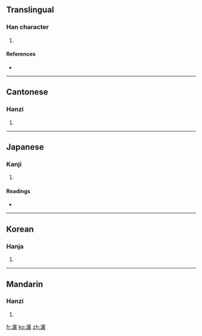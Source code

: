 ==Translingual==

===Han character===
{{Han char|rn=85|rad=水|as=15|sn=18|four=3018<sub>6</sub>|canj=水戈廿金 (EITC)}}

# {{defn|Han|sort=水15}}

====References====
* {{Han ref|kx=0658.370|dkj=18594|dj=1068.310|hdz=31771.100|uh=7007|ud=28679|bh=EFEB|bd=61419}}

----

==Cantonese==

===Hanzi===
{{yue-hanzi|jyut=|y=wong2}}

# {{defn|Cantonese|sort=水15}}

----

==Japanese==

===Kanji===
{{ja-kanji|grade=|rs=水15}}

# {{defn|Japanese|sort=水15}}

====Readings====
* {{ja-readings|on=[[おう]] (ō), [[こう]] (kō)|kun=}}

----

==Korean==

===Hanja===
{{ko-hanja|hangeul=왕|eumhun=|rv=wang|mr=wang|y=wang}}

# {{defn|Korean|sort=水15}}

----

==Mandarin==

===Hanzi===
{{cmn-hanzi|pin=[[chèn]] ([[chen4]]), [[pán]] ([[pan2]]), [[wǎng]] ([[wang3]])|wg=ch'en<sup>4</sup>, p'an<sup>2</sup>, wang<sup>3</sup>}}

# {{defn|Mandarin|sort=水15}}

[[fr:瀇]]
[[ko:瀇]]
[[zh:瀇]]
